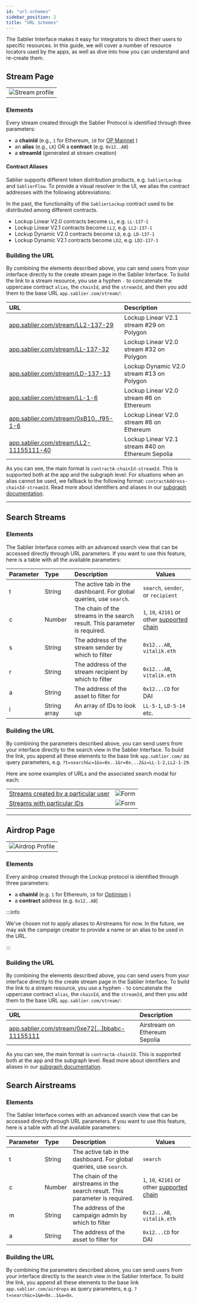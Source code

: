 ```yaml
---
id: "url-schemes"
sidebar_position: 2
title: "URL Schemes"
---
```


The Sablier Interface makes it easy for integrators to direct their users to specific resources. In this guide, we will
cover a number of resource locators used by the apps, as well as dive into how you can understand and re-create them.

## Stream Page

|                                                   |
| ------------------------------------------------- |
| ![Stream profile](/screenshots/stream-share.webp) |

### Elements

Every stream created through the Sablier Protocol is identified through three parameters:

- a **chainId** (e.g., `1` for Ethereum, `10` for [OP Mainnet](https://chainlist.org/) )
- an **alias** (e.g., `LK`) OR a **contract** (e.g. `0x12..AB`)
- a **streamId** (generated at stream creation)

#### Contract Aliases

Sablier supports different token distribution products, e.g. `SablierLockup` and `SablierFlow`. To provide a visual
resolver in the UI, we alias the contract addresses with the following abbreviations:

In the past, the functionality of the `SablierLockup` contract used to be distributed among different contracts.

- Lockup Linear V2.0 contracts become `LL`, e.g. `LL-137-1`
- Lockup Linear V2.1 contracts become `LL2`, e.g. `LL2-137-1`
- Lockup Dynamic V2.0 contracts become `LD`, e.g. `LD-137-1`
- Lockup Dynamic V2.1 contracts become `LD2`, e.g. `LD2-137-1`

### Building the URL

By combining the elements described above, you can send users from your interface directly to the create stream page in
the Sablier Interface. To build the link to a stream resource, you use a hyphen `-` to concatenate the uppercase
contract `alias`, the `chainId`, and the `streamId`, and then you add them to the base URL `app.sablier.com/stream/`:

| URL                                                                                                                     | Description                                       |
| :---------------------------------------------------------------------------------------------------------------------- | :------------------------------------------------ |
| [app.sablier.com/stream/LL2-137-29](https://app.sablier.com/stream/LL2-137-29)                                          | Lockup Linear V2.1 stream #29 on Polygon          |
| [app.sablier.com/stream/LL-137-32](https://app.sablier.com/stream/LL-137-32)                                            | Lockup Linear V2.0 stream #32 on Polygon          |
| [app.sablier.com/stream/LD-137-13](https://app.sablier.com/stream/LD-137-13)                                            | Lockup Dynamic V2.0 stream #13 on Polygon         |
| [app.sablier.com/stream/LL-1-6](https://app.sablier.com/stream/LL-1-6)                                                  | Lockup Linear V2.0 stream #6 on Ethereum          |
| [app.sablier.com/stream/0xB10...f95-1-6](https://app.sablier.com/stream/0xB10daee1FCF62243aE27776D7a92D39dC8740f95-1-6) | Lockup Linear V2.0 stream #6 on Ethereum          |
| [app.sablier.com/stream/LL2-11155111-40](https://app.sablier.com/stream/LL2-11155111-40)                                | Lockup Linear V2.1 stream #40 on Ethereum Sepolia |

As you can see, the main format is `contractA-chainId-streamId`. This is supported both at the app and the subgraph
level. For situations when an alias cannot be used, we fallback to the following format:
`contractAddress-chainId-streamId`. Read more about identifiers and aliases in our
[subgraph documentation](/api/lockup/the-graph/structure#identifying).

---

## Search Streams

### Elements

The Sablier Interface comes with an advanced search view that can be accessed directly through URL parameters. If you
want to use this feature, here is a table with all the available parameters:

| Parameter | Type         | Description                                                                | Values                                                                    |
| :-------- | :----------- | :------------------------------------------------------------------------- | ------------------------------------------------------------------------- |
| t         | String       | The active tab in the dashboard. For global queries, use `search`.         | `search`, `sender`, or `recipient`                                        |
| c         | Number       | The chain of the streams in the search result. This parameter is required. | `1`, `10`, `42161` or other [supported chain](/guides/lockup/deployments) |
| s         | String       | The address of the stream sender by which to filter                        | `0x12...AB`, `vitalik.eth`                                                |
| r         | String       | The address of the stream recipient by which to filter                     | `0x12...AB`, `vitalik.eth`                                                |
| a         | String       | The address of the asset to filter for                                     | `0x12...CD` for DAI                                                       |
| i         | String array | An array of IDs to look up                                                 | `LL-5-1`, `LD-5-14` etc.                                                  |

### Building the URL

By combining the parameters described above, you can send users from your interface directly to the search view in the
Sablier Interface. To build the link, you append all these elements to the base link `app.sablier.com/` as query
parameters, e.g. `?t=search&c=1&s=0x..1&r=0x...2&i=LL-1-2,LL2-1-29`.

Here are some examples of URLs and the associated search modal for each:

|                                                                                                                            |                                               |
| -------------------------------------------------------------------------------------------------------------------------- | --------------------------------------------- |
| [Streams created by a particular user](https://app.sablier.com/?t=search&c=1&s=0x0aAeF7BbC21c627f14caD904E283e199cA2b72cC) | ![Form](/screenshots/search-with-sender.webp) |
| [Streams with particular IDs](https://app.sablier.com/?t=search&c=1&i=LL2-1-2,LL-1-29)                                     | ![Form](/screenshots/search-with-ids.webp)    |

---

## Airdrop Page

|                                                       |
| ----------------------------------------------------- |
| ![Airdrop Profile](/screenshots/airdrop-profile.webp) |

### Elements

Every airdrop created through the Lockup protocol is identified through three parameters:

- a **chainId** (e.g. `1` for Ethereum, `10` for [Optimism](https://chainlist.org/) )
- a **contract** address (e.g. `0x12..AB`)

:::info

We've chosen not to apply aliases to Airstreams for now. In the future, we may ask the campaign creator to provide a
name or an alias to be used in the URL.

:::

### Building the URL

By combining the elements described above, you can send users from your interface directly to the create stream page in
the Sablier Interface. To build the link to a stream resource, you use a hyphen `-` to concatenate the uppercase
contract `alias`, the `chainId`, and the `streamId`, and then you add them to the base URL `app.sablier.com/stream/`:

| URL                                                                                                                                       | Description                   |
| :---------------------------------------------------------------------------------------------------------------------------------------- | :---------------------------- |
| [app.sablier.com/stream/0xe72[...]bbabc-11155111](https://app.sablier.com/airstream/0xe72175dd12ac7efca6b7d12dfc913a5f661bbabc-11155111/) | Airstream on Ethereum Sepolia |

As you can see, the main format is `contractA-chainId`. This is supported both at the app and the subgraph level. Read
more about identifiers and aliases in our [subgraph documentation](/api/airdrops/the-graph/entities#identifying).

## Search Airstreams

### Elements

The Sablier Interface comes with an advanced search view that can be accessed directly through URL parameters. If you
want to use this feature, here is a table with all the available parameters:

| Parameter | Type   | Description                                                                   | Values                                                                    |
| :-------- | :----- | :---------------------------------------------------------------------------- | ------------------------------------------------------------------------- |
| t         | String | The active tab in the dashboard. For global queries, use `search`.            | `search`                                                                  |
| c         | Number | The chain of the airstreams in the search result. This parameter is required. | `1`, `10`, `42161` or other [supported chain](/guides/lockup/deployments) |
| m         | String | The address of the campaign admin by which to filter                          | `0x12...AB`, `vitalik.eth`                                                |
| a         | String | The address of the asset to filter for                                        | `0x12...CD` for DAI                                                       |

### Building the URL

By combining the parameters described above, you can send users from your interface directly to the search view in the
Sablier Interface. To build the link, you append all these elements to the base link `app.sablier.com/airdrops` as query
parameters, e.g. `?t=search&c=1&m=0x..1&a=0x`.
